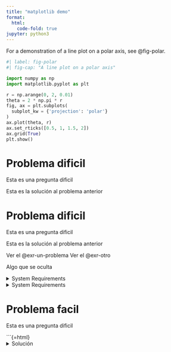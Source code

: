 ```yaml
---
title: "matplotlib demo"
format:
  html:
    code-fold: true
jupyter: python3
---
```


For a demonstration of a line plot on a polar axis, see @fig-polar.

```python
#| label: fig-polar
#| fig-cap: "A line plot on a polar axis"

import numpy as np
import matplotlib.pyplot as plt

r = np.arange(0, 2, 0.01)
theta = 2 * np.pi * r
fig, ax = plt.subplots(
  subplot_kw = {'projection': 'polar'} 
)
ax.plot(theta, r)
ax.set_rticks([0.5, 1, 1.5, 2])
ax.grid(True)
plt.show()
```

::: {#exr-un-problema}
# Problema dificil
Esta es una pregunta dificil
:::

::: {#sol-un-problema}
Esta es la solución al problema anterior
:::

::: {#exr-otro}
# Problema dificil
Esta es una pregunta dificil
:::

::: {#sol-otro}
Esta es la solución al problema anterior
:::

Ver el @exr-un-problema
Ver el @exr-otro


::: {.details}
Algo que se oculta
:::

```{=html}
<details>
  <summary>System Requirements</summary>
  <p>
    Requires a computer running an operating system. The computer must have some
    memory and ideally some kind of long-term storage. An input device as well
    as some form of output device is recommended.
  </p>
</details>
<details>
  <summary>System Requirements</summary>
  <p>
    Requires a computer running an operating system. The computer must have some
    memory and ideally some kind of long-term storage. An input device as well
    as some form of output device is recommended.
  </p>
</details>
```


::: {#exr-}
# Problema facil
Esta es una pregunta dificil
:::

```{=html}
<details>
<summary>Solución</summary>

::: {#sol-}
Esta es la solución al problema fácil
:::
</details>
